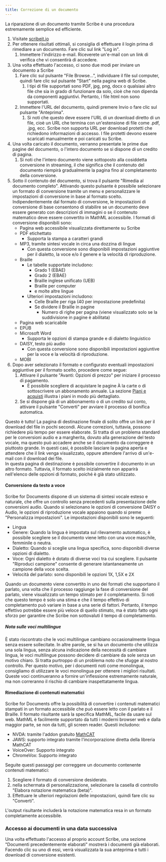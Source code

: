 ```yaml
---
title: Correzione di un documento
---
```



La riparazione di un documento tramite Scribe è una procedura estremamente semplice ed efficiente.
1. Visitate [scribeit.io](https://scribeit.io)
1. Per ottenere risultati ottimali, si consiglia di effettuare il login prima di rimediare a un documento. Fare clic sul link "Log in".
    1. Immettere l'indirizzo e-mail. Riceverete un'e-mail con un link di verifica che vi consentirà di accedere.
1. Una volta effettuato l'accesso, ci sono due modi per inviare un documento a Scribe
    1. Fare clic sul pulsante "File Browse...", individuare il file sul computer, quindi fare clic sul pulsante "Start" nella pagina web di Scribe.
        1. I tipi di file supportati sono PDF, jpg, png, docx o qualsiasi altro file che sia in grado di funzionare da solo, cioè che non dipenda da componenti aggiuntivi. Pertanto, i file html non sono supportati.
    1. Immettere l'URL del documento, quindi premere Invio o fare clic sul pulsante "Anteprima".
        1. Si noti che questo deve essere l'URL di un download diretto di un file, cioè un URL che termina con un'estensione di file come .pdf, .jpg, ecc. Scribe non supporta URL per download protetti che richiedono informazioni di accesso. I file protetti devono essere scaricati manualmente e poi caricati su Scribe.
1. Una volta caricato il documento, verranno presentate le prime due pagine del documento, o l'intero documento se si dispone di un credito di pagina.
    1. Si noti che l'intero documento viene sottoposto alla cosiddetta conversione in streaming, il che significa che il contenuto del documento riempirà gradualmente la pagina fino al completamento della conversione.
1. Sotto il contenuto del documento, si trova il pulsante "Rimedia al documento completo". Attivando questo pulsante è possibile selezionare un formato di conversione tramite un menu e personalizzare le impostazioni di conversione in base al formato scelto. Indipendentemente dal formato di conversione, le impostazioni di conversione di base consentono di stabilire se un documento deve essere generato con descrizioni di immagini o se il contenuto matematico deve essere convertito in MathML accessibile. I formati di conversione disponibili sono:
    * Pagina web accessibile visualizzata direttamente su Scribe
    * PDF etichettato
        * Supporta la stampa a caratteri grandi
    * MP3, tramite sintesi vocale in circa una dozzina di lingue
        * Con questa conversione sono disponibili impostazioni aggiuntive per il dialetto, la voce e/o il genere e la velocità di riproduzione.
    * Braille
        * Le tabelle supportate includono:
            * Grado 1 (EBAE)
            * Grado 2 (EBAE)
            * Braille inglese unificato (UEB)
            * Braille per computer
            * e molte altre lingue
        * Ulteriori impostazioni includono:
            * Celle Braille per riga (40 per impostazione predefinita)
            * Se dividere il Braille in pagine
                * Numero di righe per pagina (viene visualizzato solo se la suddivisione in pagine è abilitata)
    * Pagina web scaricabile
    * EPUB
    * Microsoft Word
        * Supporta le opzioni di stampa grande e di dialetto linguistico
    * DAISY, testo più audio
        * Con questa conversione sono disponibili impostazioni aggiuntive per la voce e la velocità di riproduzione.
    * MOBI
1. Dopo aver selezionato il formato e configurato eventuali impostazioni aggiuntive per il formato scelto, procedere come segue:
    1. Attivare il pulsante "Avanti: Opzioni di prezzo" per iniziare il processo di pagamento.
        * È possibile scegliere di acquistare le pagine À la carte o di sottoscrivere un abbonamento annuale. La sezione [Piani e acquisti](../piani) illustra i piani in modo più dettagliato.
    1. Se si dispone già di un abbonamento o di un credito sul conto, attivare il pulsante "Converti" per avviare il processo di bonifica automatica. 

Questo è tutto! La pagina di destinazione finale di solito offre un link per il download del file in pochi secondi. Alcune correzioni, tuttavia, possono richiedere più tempo per essere elaborate. Si tratta di un problema standard per le conversioni audio e a margherita, dovuto alla generazione del testo vocale, ma questo può accadere anche se il documento da correggere è piuttosto grande. In questi casi, è possibile lasciare la pagina aperta e attendere che il link venga visualizzato, oppure attendere l'arrivo di un'e-mail con il download dei file.  
In questa pagina di destinazione è possibile convertire il documento in un altro formato. Tuttavia, il formato scelto inizialmente non apparirà nell'elenco delle opzioni di formato, poiché è già stato utilizzato.

#### Conversione da testo a voce

Scribe for Documents dispone di un sistema di sintesi vocale esteso e naturale, che offre un controllo senza precedenti sulla presentazione delle conversioni audio. Quando si selezionano le opzioni di conversione DAISY o Audio, le opzioni di riproduzione vocale appaiono quando si preme "Personalizza impostazioni".
Le impostazioni disponibili sono le seguenti:
* Lingua
* Genere: Quando la lingua è impostata sul rilevamento automatico, è possibile scegliere se il documento viene letto con una voce maschile, femminile o neutra.
* Dialetto: Quando si sceglie una lingua specifica, sono disponibili diverse opzioni di dialetto.
* Voce: Ogni dialetto è dotato di diverse voci tra cui scegliere. Il pulsante "Riproduci campione" consente di generare istantaneamente un campione della voce scelta.
* Velocità del parlato: sono disponibili le opzioni 1X, 1,5X e 2X

Quando un documento viene convertito in uno dei formati che supportano il parlato, una volta che il processo raggiunge la fase di conversione del parlato, viene visualizzato un tempo stimato per il completamento. Si noti che questo tempo è solo una stima e che il tempo effettivo di completamento può variare in base a una serie di fattori. Pertanto, il tempo effettivo potrebbe essere più veloce di quello stimato, ma è stato fatto ogni sforzo per garantire che Scribe non sottovaluti il tempo di completamento.

##### Nota sulle voci multilingue

È stato riscontrato che le voci multilingue cambiano occasionalmente lingua senza essere sollecitate. In altre parole, se si ha un documento che utilizza una sola lingua, senza alcuna indicazione della necessità di cambiare lingua, le voci multilingue possono decidere di cambiare da sole senza un motivo chiaro. Si tratta purtroppo di un problema noto che sfugge al nostro controllo. Per questo motivo, per i documenti noti come monolingua, consigliamo di utilizzare le voci monolingua per ottenere i migliori risultati. Queste voci continueranno a fornire un'inflessione estremamente naturale, ma non correranno il rischio di cambiare inaspettatamente lingua.

#### Rimediazione di contenuti matematici

Scribe for Documents offre la possibilità di convertire i contenuti matematici stampati in un formato accessibile che può essere letto con il parlato e il Braille. Il formato risultante sarà la specifica MathML, facile da usare sul web. MathML è facilmente supportato da tutti i moderni browser web e dalla maggior parte, se non da tutti, gli screen reader. Questi includono:
* NVDA: tramite l'addon gratuito [MathCAT](https://addons.nvda-project.org/addons/MathCAT.en.html)
* JAWS: supporto integrato tramite l'incorporazione diretta della libreria MathCAT
* VoiceOver: Supporto integrato
* ChromeVox: Supporto integrato

Seguite questi passaggi per correggere un documento contenente contenuti matematici:
1. Scegliere il formato di conversione desiderato.
1. nella schermata di personalizzazione, selezionare la casella di controllo "Elabora notazione matematica (beta)".
1. Effettuare le ulteriori regolazioni delle impostazioni, quindi fare clic su "Converti".

L'output risultante includerà la notazione matematica resa in un formato completamente accessibile.

### Accesso ai documenti in una data successiva

Una volta effettuato l'accesso al proprio account Scribe, una sezione "Documenti precedentemente elaborati" mostrerà i documenti già elaborati. Facendo clic su uno di essi, verrà visualizzata la sua anteprima e tutti i download di conversione esistenti.